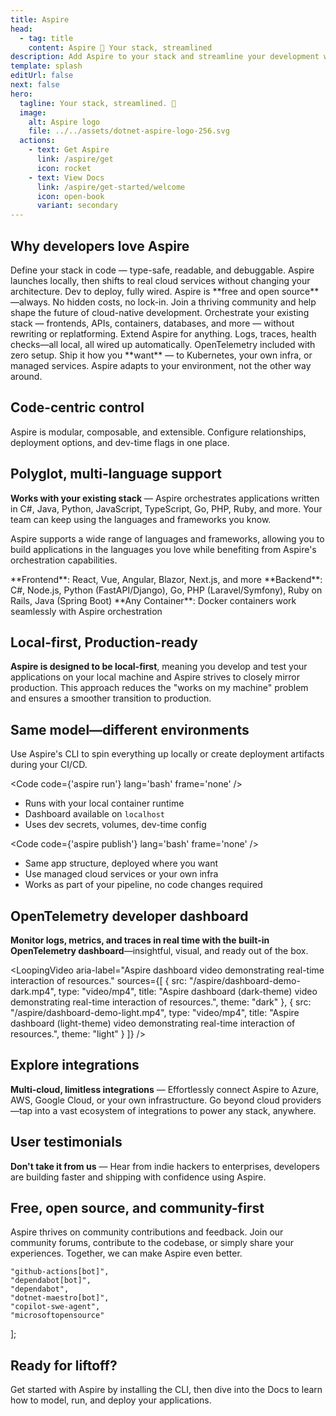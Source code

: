 ```yaml
---
title: Aspire
head:
  - tag: title
    content: Aspire 💫 Your stack, streamlined
description: Add Aspire to your stack and streamline your development workflow with code-first control, modularity, and observability.
template: splash
editUrl: false
next: false
hero:
  tagline: Your stack, streamlined. 💫
  image:
    alt: Aspire logo
    file: ../../assets/dotnet-aspire-logo-256.svg
  actions:
    - text: Get Aspire
      link: /aspire/get
      icon: rocket
    - text: View Docs
      link: /aspire/get-started/welcome
      icon: open-book
      variant: secondary
---
```



## Why developers love Aspire

<CardGrid stagger>
  <Card title="Code-centric Control" icon="laptop">
    Define your stack in code — type-safe, readable, and debuggable. Aspire launches locally, then shifts to real cloud services without changing your architecture. Dev to deploy, fully wired.
  </Card>
  <Card title="Free and Open Source" icon="github">
    Aspire is **free and open source**—always. No hidden costs, no lock-in. Join a thriving community and help shape the future of cloud-native development.
  </Card>
  <Card title="Modular and Extensible" icon="puzzle">
    Orchestrate your existing stack — frontends, APIs, containers, databases, and more — without rewriting or replatforming. Extend Aspire for anything.
  </Card>
  <Card title="Observability from the Start" icon="magnifier">
    Logs, traces, health checks—all local, all wired up automatically. OpenTelemetry included with zero setup.
  </Card>
  <Card title="Flexible Deployments" icon="rocket">
    Ship it how you **want** — to Kubernetes, your own infra, or managed services. Aspire adapts to your environment, not the other way around.
  </Card>
</CardGrid>

## Code-centric control

Aspire is modular, composable, and extensible. Configure relationships, deployment options, and dev-time flags in one place.


<AppHostBuilder />

## Polyglot, multi-language support

**Works with your existing stack** — Aspire orchestrates applications written in C#, Java, Python, JavaScript, TypeScript, Go, PHP, Ruby, and more. Your team can keep using the languages and frameworks you know.


<LanguagesSupported />

Aspire supports a wide range of languages and frameworks, allowing you to build applications in the languages you love while benefiting from Aspire's orchestration capabilities.

<Card title="Language Flexibility" icon="seti:json">
  **Frontend**: React, Vue, Angular, Blazor, Next.js, and more  
  **Backend**: C#, Node.js, Python (FastAPI/Django), Go, PHP (Laravel/Symfony), Ruby on Rails, Java (Spring Boot)  
  **Any Container**: Docker containers work seamlessly with Aspire orchestration
</Card>

## Local-first, Production-ready

**Aspire is designed to be local-first**, meaning you develop and test your applications on your local machine and Aspire strives to closely mirror production. This approach reduces the "works on my machine" problem and ensures a smoother transition to production.


<LocalVsProdEnvironments />

## Same model—different environments

Use Aspire's CLI to spin everything up locally or create deployment artifacts during your CI/CD.

<CardGrid>
  <Card title="Local Development" icon="laptop">

  <Code code={'aspire run'} lang='bash' frame='none' />

  - Runs with your local container runtime
  - Dashboard available on `localhost`
  - Uses dev secrets, volumes, dev-time config
  
  <LinkCard href="/aspire/get-started/installation"
            title='Aspire CLI — run'
            description='Run your entire stack locally—instantly orchestrated for development.' />

  </Card>

  <Card title="Production Deployment" icon="rocket">

  <Code code={'aspire publish'} lang='bash' frame='none' />

  - Same app structure, deployed where you want
  - Use managed cloud services or your own infra
  - Works as part of your pipeline, no code changes required

  <LinkCard href="/aspire/get-started/installation"
            title='Aspire CLI — publish'
            description='Model your app once—deploy anywhere, from cloud to on-prem.' />

  </Card>
</CardGrid>

## OpenTelemetry developer dashboard

**Monitor logs, metrics, and traces in real time with the built-in OpenTelemetry dashboard**—insightful, visual, and ready out of the box.

<LoopingVideo
  aria-label="Aspire dashboard video demonstrating real-time interaction of resources."
  sources={[
  { 
    src: "/aspire/dashboard-demo-dark.mp4",
    type: "video/mp4",
    title: "Aspire dashboard (dark-theme) video demonstrating real-time interaction of resources.",
    theme: "dark"
  },
  { 
    src: "/aspire/dashboard-demo-light.mp4",
    type: "video/mp4",
    title: "Aspire dashboard (light-theme) video demonstrating real-time interaction of resources.",
    theme: "light"
  }
]} />

## Explore integrations


**Multi-cloud, limitless integrations** — Effortlessly connect Aspire to Azure, AWS, Google Cloud, or your own infrastructure. Go beyond cloud providers—tap into a vast ecosystem of integrations to power any stack, anywhere.

<IntegrationGrid />

## User testimonials


**Don't take it from us** — Hear from indie hackers to enterprises, developers are building faster and shipping with confidence using Aspire.

<TestimonialCarousel />

## Free, open source, and community-first

Aspire thrives on community contributions and feedback. Join our community forums, contribute to the codebase, or simply share your experiences. Together, we can make Aspire even better.


    "github-actions[bot]",
    "dependabot[bot]",
    "dependabot",
    "dotnet-maestro[bot]",
    "copilot-swe-agent",
    "microsoftopensource"
];

<ContributorList githubRepo="dotnet/aspire" ignore={ignore} />

## Ready for liftoff?

Get started with Aspire by installing the CLI, then dive into the Docs to learn how to model, run, and deploy your applications.

<CardGrid>
  <LinkCard
    icon="rocket"
    href="/aspire/get-started/installation"
    title="Get Aspire"
    description="Install Aspire and streamline your workflow."
  />
  <LinkCard
    icon="open-book"
    variant="secondary"
    href="/aspire/get-started/welcome"
    title="View Docs"
    description="Learn how to model, run, and deploy apps with Aspire."
  />
</CardGrid>
